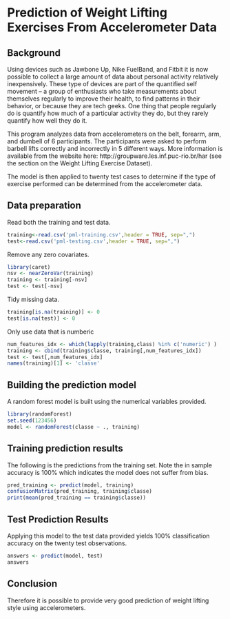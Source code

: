Prediction of Weight Lifting Exercises From Accelerometer Data
==============================================

## Background
Using devices such as Jawbone Up, Nike FuelBand, and Fitbit it is now possible to collect a large amount of data about personal activity relatively inexpensively. These type of devices are part of the quantified self movement – a group of enthusiasts who take measurements about themselves regularly to improve their health, to find patterns in their behavior, or because they are tech geeks. One thing that people regularly do is quantify how much of a particular activity they do, but they rarely quantify how well they do it. 

This program analyzes data from accelerometers on the belt, forearm, arm, and dumbell of 6 participants. The participants were asked to perform barbell lifts correctly and incorrectly in 5 different ways. More information is available from the website here: http://groupware.les.inf.puc-rio.br/har (see the section on the Weight Lifting Exercise Dataset). 

The model is then applied to twenty test cases to determine if the type of exercise performed can be determined from the accelerometer data.

## Data preparation

Read both the training and test data.
```r
training<-read.csv('pml-training.csv',header = TRUE, sep=",")
test<-read.csv('pml-testing.csv',header = TRUE, sep=",")
```

Remove any zero covariates.
```r
library(caret)
nsv <- nearZeroVar(training)
training <- training[-nsv]
test <- test[-nsv]
```

Tidy missing data.
```r
training[is.na(training)] <- 0
test[is.na(test)] <- 0
```

Only use data that is numberic
```r
num_features_idx <- which(lapply(training,class) %in% c('numeric') )
training <- cbind(training$classe, training[,num_features_idx])
test <- test[,num_features_idx]
names(training)[1] <- 'classe'
```

## Building the prediction model
A random forest model is built using the numerical variables provided.

```r
library(randomForest)
set.seed(123456)
model <- randomForest(classe ~ ., training)
```

## Training prediction results
The following is the predictions from the training set.  Note the in sample accuracy is 100% which indicates the model does not suffer from bias.

```r
pred_training <- predict(model, training)
confusionMatrix(pred_training, training$classe)
print(mean(pred_training == training$classe))
```

## Test Prediction Results
Applying this model to the test data provided yields 100% classification accuracy on the twenty test observations.
```r
answers <- predict(model, test)
answers
```

## Conclusion
Therefore it is possible to provide very good prediction of weight lifting style using accelerometers.

